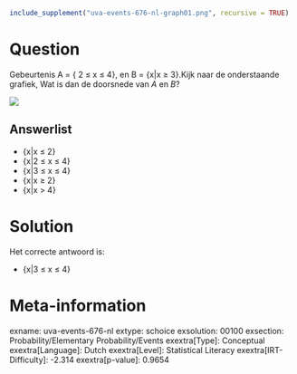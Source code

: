 ```r
include_supplement("uva-events-676-nl-graph01.png", recursive = TRUE)
```

Question
========

Gebeurtenis A = { 2 ≤ x ≤ 4}, en B = {x\|x ≥ 3}.Kijk naar de
onderstaande grafiek, Wat is dan de doorsnede van *A* en *B*?

![](uva-events-676-nl-graph01.png)

Answerlist
----------

* {x|x ≤ 2}
* {x|2 ≤ x ≤ 4}
* {x|3 ≤ x ≤ 4}
* {x|x ≥ 2}
* {x|x > 4}

Solution
========

Het correcte antwoord is: 

* {x|3 ≤ x ≤ 4}

Meta-information
================
exname: uva-events-676-nl
extype: schoice
exsolution: 00100
exsection: Probability/Elementary Probability/Events
exextra[Type]: Conceptual
exextra[Language]: Dutch
exextra[Level]: Statistical Literacy
exextra[IRT-Difficulty]: -2.314
exextra[p-value]: 0.9654
